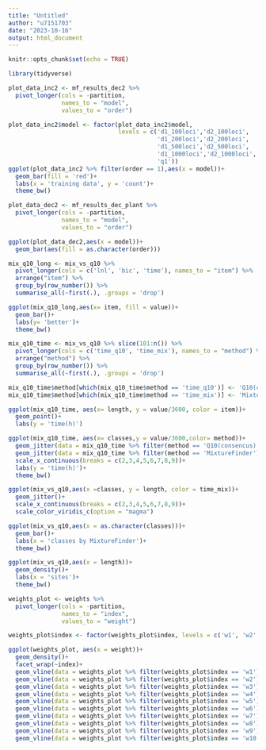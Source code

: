 ```yaml
---
title: "Untitled"
author: "u7151703"
date: "2023-10-16"
output: html_document
---
```


```r
knitr::opts_chunk$set(echo = TRUE)
```



```r
library(tidyverse)
```

```r
plot_data_inc2 <- mf_results_dec2 %>%
  pivot_longer(cols = -partition,
               names_to = "model",
               values_to = "order")
```

```r
plot_data_inc2$model <- factor(plot_data_inc2$model, 
                               levels = c('d1_100loci','d2_100loci',
                                          'd1_200loci','d2_200loci',
                                          'd1_500loci','d2_500loci',
                                          'd1_1000loci','d2_1000loci',
                                          'q1'))
ggplot(plot_data_inc2 %>% filter(order == 1),aes(x = model))+
  geom_bar(fill = 'red')+
  labs(x = 'training data', y = 'count')+
  theme_bw()
```

```r
plot_data_dec2 <- mf_results_dec_plant %>%
  pivot_longer(cols = -partition,
               names_to = "model",
               values_to = "order")
```

```r
ggplot(plot_data_dec2,aes(x = model))+
  geom_bar(aes(fill = as.character(order)))
```


```r
mix_q10_long <- mix_vs_q10 %>%
  pivot_longer(cols = c('lnl', 'bic', 'time'), names_to = "item") %>%
  arrange("item") %>%
  group_by(row_number()) %>%
  summarise_all(~first(.), .groups = 'drop')
```


```r
ggplot(mix_q10_long,aes(x= item, fill = value))+
  geom_bar()+
  labs(y= 'better')+
  theme_bw()
```

```r
mix_q10_time <- mix_vs_q10 %>% slice(101:n()) %>%
  pivot_longer(cols = c('time_q10', 'time_mix'), names_to = "method") %>%
  arrange("method") %>%
  group_by(row_number()) %>%
  summarise_all(~first(.), .groups = 'drop')

mix_q10_time$method[which(mix_q10_time$method == 'time_q10')] <- 'Q10(consencus)'
mix_q10_time$method[which(mix_q10_time$method == 'time_mix')] <- 'MixtureFinder'
```

```r
ggplot(mix_q10_time, aes(x= length, y = value/3600, color = item))+
  geom_point()+
  labs(y = 'time(h)')
```

```r
ggplot(mix_q10_time, aes(x= classes,y = value/3600,color= method))+
  geom_jitter(data = mix_q10_time %>% filter(method == 'Q10(consencus)'),aes(x = classes-0.2, y = value/3600),width =0.15)+
  geom_jitter(data = mix_q10_time %>% filter(method == 'MixtureFinder'),aes(x = classes+0.2, y = value/3600),width =0.15)+
  scale_x_continuous(breaks = c(2,3,4,5,6,7,8,9))+
  labs(y = 'time(h)')+
  theme_bw()
```


```r
ggplot(mix_vs_q10,aes(x =classes, y = length, color = time_mix))+
  geom_jitter()+
  scale_x_continuous(breaks = c(2,3,4,5,6,7,8,9))+
  scale_color_viridis_c(option = "magma")
```

```r
ggplot(mix_vs_q10,aes(x = as.character(classes)))+
  geom_bar()+
  labs(x = 'classes by MixtureFinder')+
  theme_bw()
```

```r
ggplot(mix_vs_q10,aes(x = length))+
  geom_density()+
  labs(x = 'sites')+
  theme_bw()
```

```r
weights_plot <- weights %>%
  pivot_longer(cols = -partition,
               names_to = "index",
               values_to = "weight")

weights_plot$index <- factor(weights_plot$index, levels = c('w1', 'w2', 'w3', 'w4', 'w5', 'w6', 'w7', 'w8', 'w9', 'w10'))

ggplot(weights_plot, aes(x = weight))+
  geom_density()+
  facet_wrap(~index)+
  geom_vline(data = weights_plot %>% filter(weights_plot$index == 'w1'), aes(xintercept = 0.0887), color = 'red')+
  geom_vline(data = weights_plot %>% filter(weights_plot$index == 'w2'), aes(xintercept = 0.0471), color = 'red')+
  geom_vline(data = weights_plot %>% filter(weights_plot$index == 'w3'), aes(xintercept = 0.0796), color = 'red')+
  geom_vline(data = weights_plot %>% filter(weights_plot$index == 'w4'), aes(xintercept = 0.0914), color = 'red')+
  geom_vline(data = weights_plot %>% filter(weights_plot$index == 'w5'), aes(xintercept = 0.1133), color = 'red')+
  geom_vline(data = weights_plot %>% filter(weights_plot$index == 'w6'), aes(xintercept = 0.0860), color = 'red')+
  geom_vline(data = weights_plot %>% filter(weights_plot$index == 'w7'), aes(xintercept = 0.1725), color = 'red')+
  geom_vline(data = weights_plot %>% filter(weights_plot$index == 'w8'), aes(xintercept = 0.0671), color = 'red')+
  geom_vline(data = weights_plot %>% filter(weights_plot$index == 'w9'), aes(xintercept = 0.1205), color = 'red')+
  geom_vline(data = weights_plot %>% filter(weights_plot$index == 'w10'), aes(xintercept = 0.1348), color = 'red')
```



